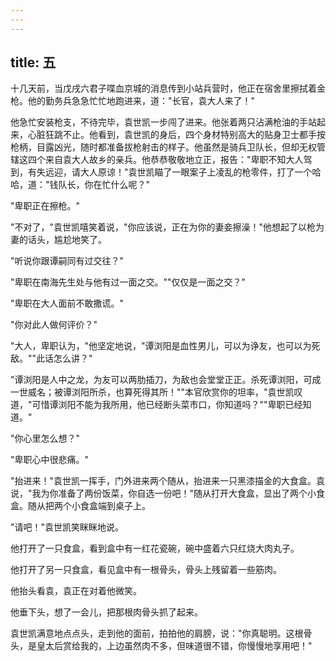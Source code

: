 ```yaml
---
---
---
```

title: 五
---




十几天前，当戊戌六君子喋血京城的消息传到小站兵营时，他正在宿舍里擦拭着金枪。他的勤务兵急急忙忙地跑进来，道："长官，袁大人来了！"

他急忙安装枪支，不待完毕，袁世凯一步闯了进来。他张着两只沾满枪油的手站起来，心脏狂跳不止。他看到，袁世凯的身后，四个身材特别高大的贴身卫士都手按枪柄，目露凶光，随时都准备拔枪射击的样子。他虽然是骑兵卫队长，但却无权管辖这四个来自袁大人故乡的亲兵。他恭恭敬敬地立正，报告："卑职不知大人驾到，有失远迎，请大人原谅！"袁世凯瞄了一眼案子上凌乱的枪零件，打了一个哈哈，道："钱队长，你在忙什么呢？"

"卑职正在擦枪。"

"不对了，"袁世凯嘻笑着说，"你应该说，正在为你的妻妾擦澡！"他想起了以枪为妻的话头，尴尬地笑了。

"听说你跟谭嗣同有过交往？"

"卑职在南海先生处与他有过一面之交。""仅仅是一面之交？"

"卑职在大人面前不敢撒谎。"

"你对此人做何评价？"

"大人，卑职认为，"他坚定地说，"谭浏阳是血性男儿，可以为诤友，也可以为死敌。""此话怎么讲？"

"谭浏阳是人中之龙，为友可以两肋插刀，为敌也会堂堂正正。杀死谭浏阳，可成一世威名；被谭浏阳所杀，也算死得其所！""本官欣赏你的坦率，"袁世凯叹道，"可惜谭浏阳不能为我所用，他已经断头菜市口，你知道吗？""卑职已经知道。"

"你心里怎么想？"

"卑职心中很悲痛。"

"抬进来！"袁世凯一挥手，门外进来两个随从，抬进来一只黑漆描金的大食盒。袁说，"我为你准备了两份饭菜，你自选一份吧！"随从打开大食盒，显出了两个小食盒。随从把两个小食盒端到桌子上。

"请吧！"袁世凯笑眯眯地说。

他打开了一只食盒，看到盒中有一红花瓷碗，碗中盛着六只红烧大肉丸子。

他打开了另一只食盒，看见盒中有一根骨头，骨头上残留着一些筋肉。

他抬头看袁，袁正在对着他微笑。

他垂下头，想了一会儿，把那根肉骨头抓了起来。

袁世凯满意地点点头，走到他的面前，拍拍他的肩膀，说："你真聪明。这根骨头，是皇太后赏给我的，上边虽然肉不多，但味道很不错，你慢慢地享用吧！"